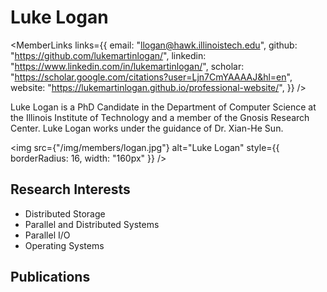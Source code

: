 
# Luke Logan

<div style={{display: 'flex', flexDirection: 'row'}}>

<div style={{flex: 1, display: 'flex', flexDirection: 'column'}}>

<MemberLinks
  links={{
    email: "llogan@hawk.illinoistech.edu",
    github: "https://github.com/lukemartinlogan/",
    linkedin: "https://www.linkedin.com/in/lukemartinlogan/",
    scholar: "https://scholar.google.com/citations?user=Ljn7CmYAAAAJ&hl=en",
    website: "https://lukemartinlogan.github.io/professional-website/",
  }}
/>

Luke Logan is a PhD Candidate in the Department of Computer Science at the Illinois Institute of Technology and a member of the Gnosis Research Center. Luke Logan works under the guidance of Dr. Xian-He Sun.

</div>

<div style={{paddingLeft: 32}}>

<img
  src={"/img/members/logan.jpg"}
  alt="Luke Logan"
  style={{ borderRadius: 16, width: "160px" }}
/>

</div>

</div>

## Research Interests

- Distributed Storage
- Parallel and Distributed Systems
- Parallel I/O
- Operating Systems

## Publications

<MemberPublications authorShortName="L. Logan" />
